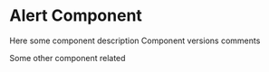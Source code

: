 
<Meta title="FusionUI/Components/Alert/Introduction" />

# Alert Component

Here some component description
Component versions comments

Some other component related
